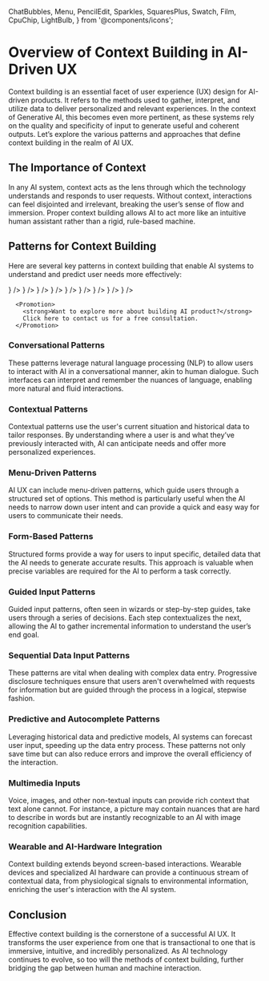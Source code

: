   ChatBubbles,
  Menu,
  PencilEdit,
  Sparkles,
  SquaresPlus,
  Swatch,
  Film,
  CpuChip,
  LightBulb,
} from '@components/icons';


# Overview of Context Building in AI-Driven UX

Context building is an essential facet of user experience (UX) design for AI-driven products. It refers to the methods used to gather, interpret, and utilize data to deliver personalized and relevant experiences. In the context of Generative AI, this becomes even more pertinent, as these systems rely on the quality and specificity of input to generate useful and coherent outputs. Let’s explore the various patterns and approaches that define context building in the realm of AI UX.

## The Importance of Context

In any AI system, context acts as the lens through which the technology understands and responds to user requests. Without context, interactions can feel disjointed and irrelevant, breaking the user’s sense of flow and immersion. Proper context building allows AI to act more like an intuitive human assistant rather than a rigid, rule-based machine.

## Patterns for Context Building

Here are several key patterns in context building that enable AI systems to understand and predict user needs more effectively:

<Cards num={2}>
  <Card
    href='/context-building/conversational-patterns'
    title='Converstaional Pattern'
    icon={<ChatBubbles />}
  />
  <Card
    href='/context-building/contextual-patterns'
    title='Contextual Patterns'
    icon={<Swatch />}
  />
  <Card
    href='/context-building/menu-driven-patterns'
    title='Menu-Driven Patterns'
    icon={<Menu />}
  />
  <Card
    href='/context-building/form-based-patterns'
    title='Form-Based Patterns'
    icon={<PencilEdit />}
  />
  <Card
    href='/context-building/guided-input-patterns'
    title='Guided Input Patterns'
    icon={<LightBulb />}
  />
  <Card
    href='/context-building/sequential-data-input-patterns'
    title='Sequential Data Input Patterns'
    icon={<SquaresPlus />}
  />
  <Card
    href='/context-building/predictive-and-autocomplete-patterns'
    title='Predictive and Autocomplete Patterns'
    icon={<Sparkles />}
  />
  <Card
    href='/context-building/multimedia-inputs'
    title='Multimedia Inputs'
    icon={<Film />}
  />
  <Card
    href='/context-building/wearable-and-ai-hardware-integration'
    title='Wearable and AI-Hardware Integration'
    icon={<CpuChip />}
  />
</Cards>

      <Promotion>
        <strong>Want to explore more about building AI product?</strong>
        Click here to contact us for a free consultation.
      </Promotion>

### Conversational Patterns

These patterns leverage natural language processing (NLP) to allow users to interact with AI in a conversational manner, akin to human dialogue. Such interfaces can interpret and remember the nuances of language, enabling more natural and fluid interactions.

### Contextual Patterns

Contextual patterns use the user's current situation and historical data to tailor responses. By understanding where a user is and what they’ve previously interacted with, AI can anticipate needs and offer more personalized experiences.

### Menu-Driven Patterns

AI UX can include menu-driven patterns, which guide users through a structured set of options. This method is particularly useful when the AI needs to narrow down user intent and can provide a quick and easy way for users to communicate their needs.

### Form-Based Patterns

Structured forms provide a way for users to input specific, detailed data that the AI needs to generate accurate results. This approach is valuable when precise variables are required for the AI to perform a task correctly.

### Guided Input Patterns

Guided input patterns, often seen in wizards or step-by-step guides, take users through a series of decisions. Each step contextualizes the next, allowing the AI to gather incremental information to understand the user’s end goal.

### Sequential Data Input Patterns

These patterns are vital when dealing with complex data entry. Progressive disclosure techniques ensure that users aren't overwhelmed with requests for information but are guided through the process in a logical, stepwise fashion.

### Predictive and Autocomplete Patterns

Leveraging historical data and predictive models, AI systems can forecast user input, speeding up the data entry process. These patterns not only save time but can also reduce errors and improve the overall efficiency of the interaction.

### Multimedia Inputs

Voice, images, and other non-textual inputs can provide rich context that text alone cannot. For instance, a picture may contain nuances that are hard to describe in words but are instantly recognizable to an AI with image recognition capabilities.

### Wearable and AI-Hardware Integration

Context building extends beyond screen-based interactions. Wearable devices and specialized AI hardware can provide a continuous stream of contextual data, from physiological signals to environmental information, enriching the user's interaction with the AI system.

## Conclusion

Effective context building is the cornerstone of a successful AI UX. It transforms the user experience from one that is transactional to one that is immersive, intuitive, and incredibly personalized. As AI technology continues to evolve, so too will the methods of context building, further bridging the gap between human and machine interaction.
